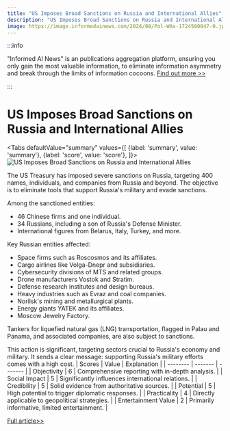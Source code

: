 ```yaml
---
title: "US Imposes Broad Sanctions on Russia and International Allies"
description: "US Imposes Broad Sanctions on Russia and International Allies"
image: https://image.informedainews.com/2024/08/Pol-WAx-1724500047-0.jpg
---
```



:::info

"Informed AI News" is an publications aggregation platform, ensuring you only gain the most valuable information, to eliminate information asymmetry and break through the limits of information cocoons.  [Find out more >>](/)

:::

# US Imposes Broad Sanctions on Russia and International Allies


<Tabs
	defaultValue="summary"
	values={[
	{label: 'summary', value: 'summary'},
	{label: 'score', value: 'score'},
]}>
<TabItem value="summary">
<img
  src="https://image.informedainews.com/2024/08/Pol-WAx-1724500047-0.jpg"
  alt="US Imposes Broad Sanctions on Russia and International Allies"
/>



The US Treasury has imposed severe sanctions on Russia, targeting 400 names, individuals, and companies from Russia and beyond. The objective is to eliminate tools that support Russia's military and evade sanctions.

Among the sanctioned entities:
- 46 Chinese firms and one individual.
- 34 Russians, including a son of Russia's Defense Minister.
- International figures from Belarus, Italy, Turkey, and more.

Key Russian entities affected:
- Space firms such as Roscosmos and its affiliates.
- Cargo airlines like Volga-Dnepr and subsidiaries.
- Cybersecurity divisions of MTS and related groups.
- Drone manufacturers Vostok and Stratim.
- Defense research institutes and design bureaus.
- Heavy industries such as Evraz and coal companies.
- Norilsk's mining and metallurgical plants.
- Energy giants YATEK and its affiliates.
- Moscow Jewelry Factory.

Tankers for liquefied natural gas (LNG) transportation, flagged in Palau and Panama, and associated companies, are also subject to sanctions.

This action is significant, targeting sectors crucial to Russia's economy and military. It sends a clear message: supporting Russia's military efforts comes with a high cost.
</TabItem>
<TabItem value="score">
	| Scores     | Value   | Explanation |
	| -------- | ------- | ------- |
	| Objectivity  | 6    | Comprehensive reporting with in-depth analysis.    |
	| Social Impact | 5     | Significantly influences international relations.    |
	| Credibility    | 5    | Solid evidence from authoritative sources.    |
	| Potential    | 5    | High potential to trigger diplomatic responses.    |
	| Practicality    | 4    | Directly applicable to geopolitical strategies.    |
	| Entertainment Value    | 2    | Primarily informative, limited entertainment.    |
</TabItem>
</Tabs>

[Full article>>](https://tass.com/world/1833213)
